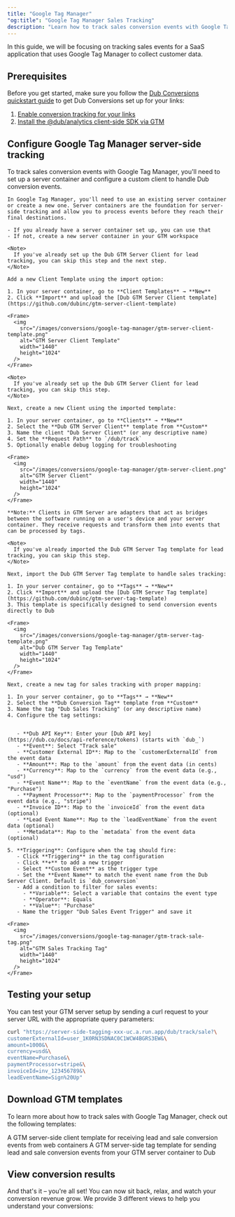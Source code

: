 ```yaml
---
title: "Google Tag Manager"
"og:title": "Google Tag Manager Sales Tracking"
description: "Learn how to track sales conversion events with Google Tag Manager and Dub"
---
```



<SalesIntro />

In this guide, we will be focusing on tracking sales events for a SaaS application that uses Google Tag Manager to collect customer data.

## Prerequisites

Before you get started, make sure you follow the [Dub Conversions quickstart guide](/conversions/quickstart) to get Dub Conversions set up for your links:

1. [Enable conversion tracking for your links](/conversions/quickstart#step-1%3A-enable-conversion-tracking-for-your-links)
2. [Install the @dub/analytics client-side SDK via GTM](/sdks/client-side/installation-guides/google-tag-manager)

## Configure Google Tag Manager server-side tracking

To track sales conversion events with Google Tag Manager, you'll need to set up a server container and configure a custom client to handle Dub conversion events.

<Steps>

  <Step title="Set up Server Container">

    In Google Tag Manager, you'll need to use an existing server container or create a new one. Server containers are the foundation for server-side tracking and allow you to process events before they reach their final destinations.

    - If you already have a server container set up, you can use that
    - If not, create a new server container in your GTM workspace

  </Step>

  <Step title="Import Dub GTM Server Client Template">

    <Note>
      If you've already set up the Dub GTM Server Client for lead tracking, you can skip this step and the next step.
    </Note>

    Add a new Client Template using the import option:

    1. In your server container, go to **Client Templates** → **New**
    2. Click **Import** and upload the [Dub GTM Server Client template](https://github.com/dubinc/gtm-server-client-template)

    <Frame>
      <img
        src="/images/conversions/google-tag-manager/gtm-server-client-template.png"
        alt="GTM Server Client Template"
        width="1440"
        height="1024"
      />
    </Frame>

  </Step>

  <Step title="Create Dub Server Client">

    <Note>
      If you've already set up the Dub GTM Server Client for lead tracking, you can skip this step.
    </Note>

    Next, create a new Client using the imported template:

    1. In your server container, go to **Clients** → **New**
    2. Select the **Dub GTM Server Client** template from **Custom**
    3. Name the client "Dub Server Client" (or any descriptive name)
    4. Set the **Request Path** to `/dub/track`
    5. Optionally enable debug logging for troubleshooting

    <Frame>
      <img
        src="/images/conversions/google-tag-manager/gtm-server-client.png"
        alt="GTM Server Client"
        width="1440"
        height="1024"
      />
    </Frame>

    **Note:** Clients in GTM Server are adapters that act as bridges between the software running on a user's device and your server container. They receive requests and transform them into events that can be processed by tags.

  </Step>

  <Step title="Import Dub GTM Server Tag Template">

    <Note>
      If you've already imported the Dub GTM Server Tag template for lead tracking, you can skip this step.
    </Note>

    Next, import the Dub GTM Server Tag template to handle sales tracking:

    1. In your server container, go to **Tags** → **New**
    2. Click **Import** and upload the [Dub GTM Server Tag template](https://github.com/dubinc/gtm-server-tag-template)
    3. This template is specifically designed to send conversion events directly to Dub

    <Frame>
      <img
        src="/images/conversions/google-tag-manager/gtm-server-tag-template.png"
        alt="Dub GTM Server Tag Template"
        width="1440"
        height="1024"
      />
    </Frame>

  </Step>

  <Step title="Add Sales Tracking Tag">

    Next, create a new tag for sales tracking with proper mapping:

    1. In your server container, go to **Tags** → **New**
    2. Select the **Dub Conversion Tag** template from **Custom**
    3. Name the tag "Dub Sales Tracking" (or any descriptive name)
    4. Configure the tag settings:


       - **Dub API Key**: Enter your [Dub API key](https://dub.co/docs/api-reference/tokens) (starts with `dub_`)
       - **Event**: Select "Track sale"
       - **Customer External ID**: Map to the `customerExternalId` from the event data
       - **Amount**: Map to the `amount` from the event data (in cents)
       - **Currency**: Map to the `currency` from the event data (e.g., "usd")
       - **Event Name**: Map to the `eventName` from the event data (e.g., "Purchase")
       - **Payment Processor**: Map to the `paymentProcessor` from the event data (e.g., "stripe")
       - **Invoice ID**: Map to the `invoiceId` from the event data (optional)
       - **Lead Event Name**: Map to the `leadEventName` from the event data (optional)
       - **Metadata**: Map to the `metadata` from the event data (optional)

    5. **Triggering**: Configure when the tag should fire:
       - Click **Triggering** in the tag configuration
       - Click **+** to add a new trigger
       - Select **Custom Event** as the trigger type
       - Set the **Event Name** to match the event name from the Dub Server Client. Default is `dub_conversion`
       - Add a condition to filter for sales events:
         - **Variable**: Select a variable that contains the event type
         - **Operator**: Equals
         - **Value**: "Purchase"
       - Name the trigger "Dub Sales Event Trigger" and save it

    <Frame>
      <img
        src="/images/conversions/google-tag-manager/gtm-track-sale-tag.png"
        alt="GTM Sales Tracking Tag"
        width="1440"
        height="1024"
      />
    </Frame>

  </Step>

</Steps>

<SalesAttributes />

## Testing your setup

You can test your GTM server setup by sending a curl request to your server URL with the appropriate query parameters:

```bash
curl "https://server-side-tagging-xxx-uc.a.run.app/dub/track/sale?\
customerExternalId=user_1K0RN3SDNAC0C1WCW4BGRS3EW&\
amount=1000&\
currency=usd&\
eventName=Purchase&\
paymentProcessor=stripe&\
invoiceId=inv_123456789&\
leadEventName=Sign%20Up"
```

## Download GTM templates

To learn more about how to track sales with Google Tag Manager, check out the following templates:

<CardGroup cols={2}>
  <Card
    title="Dub GTM Server Client Template"
    icon="github"
    href="https://github.com/dubinc/gtm-server-client-template"
  >
    A GTM server-side client template for receiving lead and sale conversion
    events from web containers
  </Card>
  <Card
    title="Dub GTM Server Tag Template"
    icon="github"
    href="https://github.com/dubinc/gtm-server-tag-template"
  >
    A GTM server-side tag template for sending lead and sale conversion events
    from your GTM server container to Dub
  </Card>
</CardGroup>

## View conversion results

And that's it – you're all set! You can now sit back, relax, and watch your conversion revenue grow. We provide 3 different views to help you understand your conversions:

<ViewConversions />
